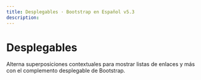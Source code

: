 ```yaml
---
title: Desplegables · Bootstrap en Español v5.3
description: 
---
```

# Desplegables

Alterna superposiciones contextuales para mostrar listas de enlaces y más con el complemento desplegable de Bootstrap.